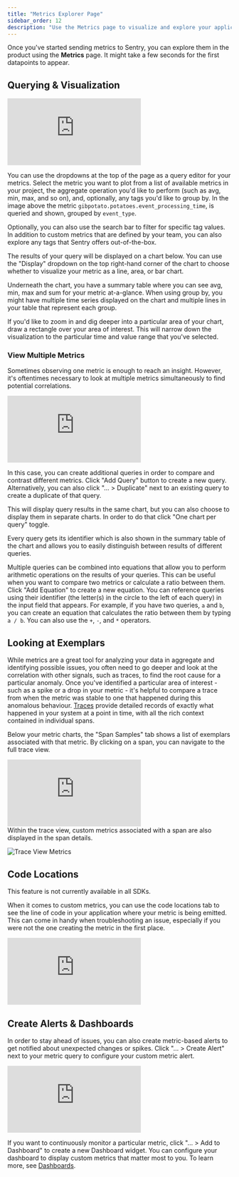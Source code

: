 ```yaml
---
title: "Metrics Explorer Page"
sidebar_order: 12
description: "Use the Metrics page to visualize and explore your application's performance metrics together with custom metrics you send to Sentry."
---
```


<Include name="feature-stage-beta-metrics.mdx" />

Once you've started sending metrics to Sentry, you can explore them in the product using the **Metrics** page. It might take a few seconds for the first datapoints to appear.

## Querying & Visualization

<div style={{"height":"0px","paddingBottom":"calc(56.8359% + 41px)","position":"relative","width":"100%"}}>
  <iframe
    src="https://demo.arcade.software/wazwqB6rvF5ZronReDLa?embed&show_copy_link=true"
    frameborder="0"
    loading="lazy"
    webkitallowfullscreen
    mozallowfullscreen
    allowfullscreen
    style={{"colorScheme":"light","height":"100%","left":"0px","position":"absolute","top":"0px","width":"100%"}}
    title="Sentry Metrics Explorer - Query &amp; Visualize"
  ></iframe>
</div>

You can use the dropdowns at the top of the page as a query editor for your metrics. Select the metric you want to plot from a list of available metrics in your project, the aggregate operation you'd like to perform (such as avg, min, max, and so on), and, optionally, any tags you'd like to group by. In the image above the metric `gibpotato.potatoes.event_processing_time`, is queried and shown, grouped by `event_type`.

Optionally, you can also use the search bar to filter for specific tag values. In addition to custom metrics that are defined by your team, you can also explore any tags that Sentry offers out-of-the-box.

The results of your query will be displayed on a chart below. You can use the "Display" dropdown on the top right-hand corner of the chart to choose whether to visualize your metric as a line, area, or bar chart.

Underneath the chart, you have a summary table where you can see avg, min, max and sum for your metric at-a-glance. When using group by, you might have multiple time series displayed on the chart and multiple lines in your table that represent each group.

If you'd like to zoom in and dig deeper into a particular area of your chart, draw a rectangle over your area of interest. This will narrow down the visualization to the particular time and value range that you've selected.

### View Multiple Metrics

Sometimes observing one metric is enough to reach an insight. However, it's oftentimes necessary to look at multiple metrics simultaneously to find potential correlations.

<div style={{"height":"0px","paddingBottom":"calc(56.8359% + 41px)","position":"relative","width":"100%"}}>
  <iframe
    src="https://demo.arcade.software/LM8eNFS5x1y7YVC1Pe91?embed&show_copy_link=true"
    frameborder="0"
    loading="lazy"
    webkitallowfullscreen
    mozallowfullscreen
    allowfullscreen
    style={{"colorScheme":"light","height":"100%","left":"0px","position":"absolute","top":"0px","width":"100%"}}
    title="Sentry Metrics Explorer - Multiple Metrics"
  ></iframe>
</div>

In this case, you can create additional queries in order to compare and contrast different metrics. Click "Add Query" button to create a new query. Alternatively, you can also click "... > Duplicate" next to an existing query to create a duplicate of that query.

This will display query results in the same chart, but you can also choose to display them in separate charts. In order to do that click "One chart per query" toggle.

Every query gets its identifier which is also shown in the summary table of the chart and allows you to easily distinguish between results of different queries.

Multiple queries can be combined into equations that allow you to perform arithmetic operations on the results of your queries. This can be useful when you want to compare two metrics or calculate a ratio between them. Click "Add Equation" to create a new equation. You can reference queries using their identifier (the letter(s) in the circle to the left of each query) in the input field that appears. For example, if you have two queries, `a` and `b`, you can create an equation that calculates the ratio between them by typing `a / b`. You can also use the `+`, `-`, and `*` operators.

## Looking at Exemplars

While metrics are a great tool for analyzing your data in aggregate and identifying possible issues, you often need to go deeper and look at the correlation with other signals, such as traces, to find the root cause for a particular anomaly. Once you've identified a particular area of interest - such as a spike or a drop in your metric - it's helpful to compare a trace from when the metric was stable to one that happened during this anomalous behaviour. [Traces](/concepts/key-terms/tracing/distributed-tracing/) provide detailed records of exactly what happened in your system at a point in time, with all the rich context contained in individual spans.   

Below your metric charts, the "Span Samples" tab shows a list of exemplars associated with that metric. By clicking on a span, you can navigate to the full trace view.

<div style={{"height":"0px","paddingBottom":"calc(56.8359% + 41px)","position":"relative","width":"100%"}}>
  <iframe
    src="https://demo.arcade.software/aPBtSIQrhir2SLgTMcbZ?embed&show_copy_link=true"
    frameborder="0"
    loading="lazy"
    webkitallowfullscreen
    mozallowfullscreen
    allowfullscreen
    style={{"colorScheme":"light","height":"100%","left":"0px","position":"absolute","top":"0px","width":"100%"}}
    title="Sentry Metrics Explorer - Sample Transactions"
  ></iframe>
</div>
Within the trace view, custom metrics associated with a span are also displayed in the span details.

![Trace View Metrics](./img/trace-view-metrics.png)

## Code Locations

<Note>

This feature is not currently available in all SDKs.

</Note>

When it comes to custom metrics, you can use the code locations tab to see the line of code in your application where your metric is being emitted. This can come in handy when troubleshooting an issue, especially if you were not the one creating the metric in the first place.

<div style={{"height":"0px","paddingBottom":"calc(56.8359% + 41px)","position":"relative","width":"100%"}}>
  <iframe
    src="https://demo.arcade.software/LIthR3DDJaUXTLSNvD17?embed&show_copy_link=true"
    frameborder="0"
    loading="lazy"
    webkitallowfullscreen
    mozallowfullscreen
    allowfullscreen
    style={{"colorScheme":"light","height":"100%","left":"0px","position":"absolute","top":"0px","width":"100%"}}
    title="Sentry Metrics Explorer - Code Location"
  ></iframe>
</div>

## Create Alerts & Dashboards

In order to stay ahead of issues, you can also create metric-based alerts to get notified about unexpected changes or spikes. Click "... > Create Alert" next to your metric query to configure your custom metric alert.

<div style={{"height":"0px","paddingBottom":"calc(56.8359% + 41px)","position":"relative","width":"100%"}}>
  <iframe
    src="https://demo.arcade.software/7qnZaYnUMqEzJcR4Ro2D?embed&show_copy_link=true"
    frameborder="0"
    loading="lazy"
    webkitallowfullscreen
    mozallowfullscreen
    allowfullscreen
    style={{"colorScheme":"light","height":"100%","left":"0px","position":"absolute","top":"0px","width":"100%"}}
    title="Sentry Metrics Explorer - Create Alerts &amp; Dashboards"
  ></iframe>
</div>

If you want to continuously monitor a particular metric, click "... > Add to Dashboard" to create a new Dashboard widget. You can configure your dashboard to display custom metrics that matter most to you. To learn more, see [Dashboards](/product/dashboards/).
